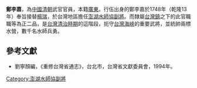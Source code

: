 '''鄭李嘉'''，為[[中國|中國]][[清朝|清朝]]武官官員，本籍[[廣東|廣東]]。行伍出身的鄭李嘉於1748年（乾隆13年）奉旨接替[[楊瑞|楊瑞]]，於台灣地區擔任[[澎湖水師協|澎湖水師協]][[副將|副將]]。而隸屬[[台灣鎮|台灣鎮]]之下的此官職職等為正二品，是[[台灣清治時期|台灣清治時期]]的這階段，扼守[[台灣海峽|台灣海峽]]的重要武將，並統帥兩標水營，數千名水師兵勇。
{{start box}}
{{s-before|[[楊瑞|楊瑞]]}}
{{s-title|[[澎湖水師協|澎湖水師協]][[副將|副將]]|1748年上任}}
{{s-after|[[邱有章|邱有章]]}}
{{end box}}

==參考文獻==
*劉寧顏編，《重修台灣省通志》，台北市，台灣省文獻委員會，1994年。

[[Category:澎湖水師協副將|Category:澎湖水師協副將]]